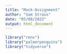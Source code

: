 ```yaml
---
title: "Mock-Assignment"
author: "Sam Straus"
date: "05/08/2022"
output: html_document
---
```


```r



library("renv")
library("palmerpenguins")
library("tidyverse")
```

